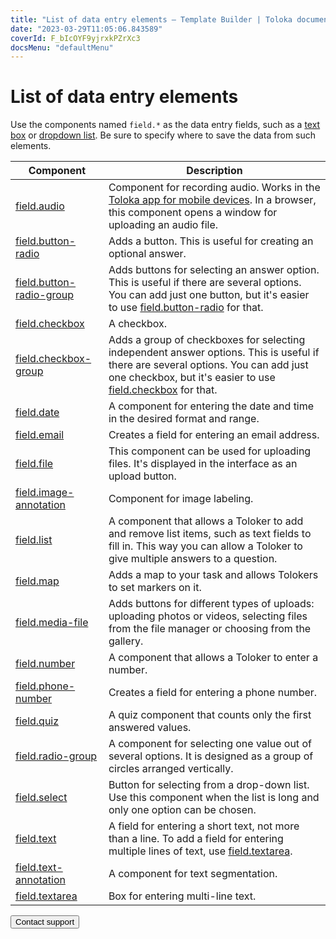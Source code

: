 ```yaml
---
title: "List of data entry elements — Template Builder | Toloka documentation"
date: "2023-03-29T11:05:06.843589"
coverId: F_bIcOYF9yjrxkPZrXc3
docsMenu: "defaultMenu"
---
```


# List of data entry elements

Use the components named `field.*` as the data entry fields, such as a [text box](/docs/template-builder/reference/field.text) or [dropdown list](/docs/template-builder/reference/field.select). Be sure to specify where to save the data from such elements.

| Component                                               | Description                                                                                                                                                                                                           |
| ------------------------------------------------------- | --------------------------------------------------------------------------------------------------------------------------------------------------------------------------------------------------------------------- |
| [field.audio](/docs/template-builder/reference/field.audio)                           | Component for recording audio. Works in the [Toloka app for mobile devices](https://join.toloka.ai/en/docs/mobile/). In a browser, this component opens a window for uploading an audio file.                |
| [field.button-radio](/docs/template-builder/reference/field.button-radio)             | Adds a button. This is useful for creating an optional answer.                                                                                                                                                        |
| [field.button-radio-group](/docs/template-builder/reference/field.button-radio-group) | Adds buttons for selecting an answer option. This is useful if there are several options. You can add just one button, but it's easier to use [field.button-radio](/docs/template-builder/reference/field.button-radio) for that.                   |
| [field.checkbox](/docs/template-builder/reference/field.checkbox)                     | A checkbox.                                                                                                                                                                                                           |
| [field.checkbox-group](/docs/template-builder/reference/field.checkbox-group)         | Adds a group of checkboxes for selecting independent answer options. This is useful if there are several options. You can add just one checkbox, but it's easier to use [field.checkbox](/docs/template-builder/reference/field.checkbox) for that. |
| [field.date](/docs/template-builder/reference/field.date)                             | A component for entering the date and time in the desired format and range.                                                                                                                                           |
| [field.email](/docs/template-builder/reference/field.email)                           | Creates a field for entering an email address.                                                                                                                                                                        |
| [field.file](/docs/template-builder/reference/field.file)                             | This component can be used for uploading files. It's displayed in the interface as an upload button.                                                                                                                  |
| [field.image-annotation](/docs/template-builder/reference/field.image-annotation)     | Component for image labeling.                                                                                                                                                                                         |
| [field.list](/docs/template-builder/reference/field.list)                             | A component that allows a Toloker to add and remove list items, such as text fields to fill in. This way you can allow a Toloker to give multiple answers to a question.                                              |
| [field.map](/docs/template-builder/reference/field.map)                               | Adds a map to your task and allows Tolokers to set markers on it.                                                                                                                                                     |
| [field.media-file](/docs/template-builder/reference/field.media-file)                 | Adds buttons for different types of uploads: uploading photos or videos, selecting files from the file manager or choosing from the gallery.                                                                          |
| [field.number](/docs/template-builder/reference/field.number)                         | A component that allows a Toloker to enter a number.                                                                                                                                                                  |
| [field.phone-number](/docs/template-builder/reference/field.phone-number)             | Creates a field for entering a phone number.                                                                                                                                                                          |
| [field.quiz](/docs/template-builder/reference/field.quiz)                             | A quiz component that counts only the first answered values.                                                                                                                                                          |
| [field.radio-group](/docs/template-builder/reference/field.radio-group)               | A component for selecting one value out of several options. It is designed as a group of circles arranged vertically.                                                                                                 |
| [field.select](/docs/template-builder/reference/field.select)                         | Button for selecting from a drop-down list. Use this component when the list is long and only one option can be chosen.                                                                                               |
| [field.text](/docs/template-builder/reference/field.text)                             | A field for entering a short text, not more than a line. To add a field for entering multiple lines of text, use [field.textarea](/docs/template-builder/reference/field.textarea).                                                                 |
| [field.text-annotation](/docs/template-builder/reference/field.text-annotation)       | A component for text segmentation.                                                                                                                                                                                    |
| [field.textarea](/docs/template-builder/reference/field.textarea)                     | Box for entering multi-line text.                                                                                                                                                                                     |

<Button themeColor="light" view="default" size="l" type="link" url="/docs/guide/troubleshooting/support?form-source=template-builder-reference-fields">Contact support</Button>